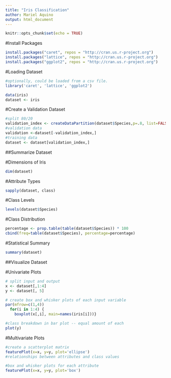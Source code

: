 ```yaml
---
title: "Iris Classification"
author: Mariel Aquino
output: html_document
---
```


```r
knitr::opts_chunk$set(echo = TRUE)
```

#Install Packages

```r
install.packages("caret", repos = "http://cran.us.r-project.org")
install.packages("lattice", repos = "http://cran.us.r-project.org")
install.packages("ggplot2", repos = "http://cran.us.r-project.org")
```
#Loading Dataset

```r
#optionally, could be loaded from a csv file. 
library('caret', 'lattice', 'ggplot2')

data(iris)
dataset <- iris

```

#Create a Validation Dataset
``` r
#split 80/20
validation_index <- createDataPartition(dataset$Species,p=.8, list=FALSE)
#validation data
validation <-dataset[-validation_index,]
#training data
dataset <- dataset[validation_index,]
```

##Summarize Dataset

#Dimensions of Iris
```r
dim(dataset)
```
#Attribute Types
```r
sapply(dataset, class)
```

#Class Levels
```r
levels(dataset$Species)
```
#Class Distribution
```r
percentage <- prop.table(table(dataset$Species)) * 100
cbind(freq=table(dataset$Species), percentage=percentage)
```
#Statistical Summary

```r
summary(dataset)
```

##Visualize Dataset

#Univariate Plots
``` r
# split input and output
x <- dataset[,1:4]
y <- dataset[, 5]

# create box and whisker plots of each input variable
par(mfrow=c(1,4))
  for(i in 1:4) {
    boxplot(x[,i], main=names(iris[i]))}

#class breakdown in bar plot -- equal amount of each
plot(y)

```

#Multivariate Plots
```r
#create a scatterplot matrix
featurePlot(x=x, y=y, plot='ellipse')
#relationships between attributes and class values

#box and whisker plots for each attribute
featurePlot(x=x, y=y, plot='box')
```
